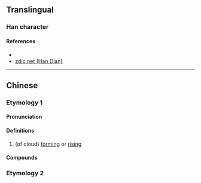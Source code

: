 {{character info/new}}
==Translingual==

===Han character===
{{Han char|rn=85|rad=水|as=09|sn=12|four=38146|canj=EORT|ids=⿰氵弇}}

====References====
* {{Han ref|kx=0635.050|dkj=17784|dj=1042.030|hdz=31682.010|uh=6E30|ud=28208|bh=DA4A|bd=55882}}
* [http://www.zdic.net/z/1d/js/6E30.htm zdic.net (Han Dian)]

----

==Chinese==
{{zh-forms}}

===Etymology 1===

====Pronunciation====
{{zh-pron
|m=yǎn
|c=jim2
|mc=y
|oc=y
|ma=
|cat=v
}}

====Definitions====
{{zh-hanzi}}

# (of cloud) [[form]]ing or [[rising]]

====Compounds====
{{zh-der|水渰老鼠|渰渰|搠渰|水渰藍橋|胡渰}}

===Etymology 2===
{{zh-see|淹|v}}